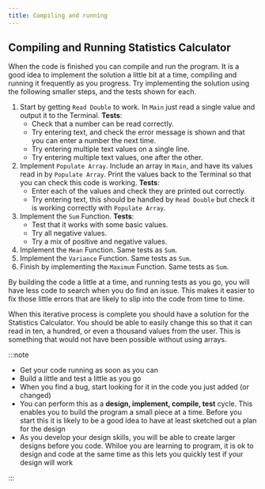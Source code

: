 ```yaml
---
title: Compiling and running
---
```


## Compiling and Running Statistics Calculator

When the code is finished you can compile and run the program. It is a good idea to implement the solution a little bit at a time, compiling and running it frequently as you progress. Try implementing the solution using the following smaller steps, and the tests shown for each.

1. Start by getting `Read Double` to work. In `Main` just read a single value and output it to the Terminal. **Tests**:
    - Check that a number can be read correctly.
    - Try entering text, and check the error message is shown and that you can enter a number the next time.
    - Try entering multiple text values on a single line.
    - Try entering multiple text values, one after the other.
2. Implement `Populate Array`. Include an array in `Main`, and have its values read in by `Populate Array`. Print the values back to the Terminal so that you can check this code is working. **Tests**:
    - Enter each of the values and check they are printed out correctly.
    - Try entering text, this should be handled by `Read Double` but check it is working correctly with `Populate Array`.
3. Implement the `Sum` Function. **Tests**:
    - Test that it works with some basic values.
    - Try all negative values.
    - Try a mix of positive and negative values.
4. Implement the `Mean` Function. Same tests as `Sum`.
5.  Implement the `Variance` Function. Same tests as `Sum`.
6.  Finish by implementing the `Maximum` Function. Same tests as `Sum`.

By building the code a little at a time, and running tests as you go, you will have less code to search when you do find an issue. This makes it easier to fix those little errors that are likely to slip into the
code from time to time.

When this iterative process is complete you should have a solution for the Statistics Calculator. You should be able to easily change this so that it can read in ten, a hundred, or even a thousand values from the user. This is something that would not have been possible without using arrays.

:::note

- Get your code running as soon as you can
- Build a little and test a little as you go
- When you find a bug, start looking for it in the code you just added (or changed)
- You can perform this as a **design, implement, compile, test** cycle. This enables you to build the program a small piece at a time. Before you start this it is likely to be a good idea to have at least sketched out a plan for the design
- As you develop your design skills, you will be able to create larger designs before you code. Whiloe you are learning to program, it is ok to design and code at the same time as this lets you quickly test if your design will work

:::